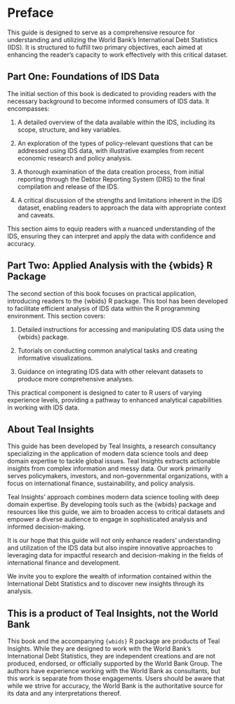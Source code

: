 # Preface {.unnumbered}

This guide is designed to serve as a comprehensive resource for understanding and utilizing the World Bank's International Debt Statistics (IDS). It is structured to fulfill two primary objectives, each aimed at enhancing the reader's capacity to work effectively with this critical dataset.

## Part One: Foundations of IDS Data

The initial section of this book is dedicated to providing readers with the necessary background to become informed consumers of IDS data. It encompasses:

1.  A detailed overview of the data available within the IDS, including its scope, structure, and key variables.

2.  An exploration of the types of policy-relevant questions that can be addressed using IDS data, with illustrative examples from recent economic research and policy analysis.

3.  A thorough examination of the data creation process, from initial reporting through the Debtor Reporting System (DRS) to the final compilation and release of the IDS.

4.  A critical discussion of the strengths and limitations inherent in the IDS dataset, enabling readers to approach the data with appropriate context and caveats.

This section aims to equip readers with a nuanced understanding of the IDS, ensuring they can interpret and apply the data with confidence and accuracy.

## Part Two: Applied Analysis with the {wbids} R Package

The second section of this book focuses on practical application, introducing readers to the {wbids} R package. This tool has been developed to facilitate efficient analysis of IDS data within the R programming environment. This section covers:

1.  Detailed instructions for accessing and manipulating IDS data using the {wbids} package.

2.  Tutorials on conducting common analytical tasks and creating informative visualizations.

3.  Guidance on integrating IDS data with other relevant datasets to produce more comprehensive analyses.

This practical component is designed to cater to R users of varying experience levels, providing a pathway to enhanced analytical capabilities in working with IDS data.

## About Teal Insights

This guide has been developed by Teal Insights, a research consultancy specializing in the application of modern data science tools and deep domain expertise to tackle global issues. Teal Insights extracts actionable insights from complex information and messy data. Our work primarily serves policymakers, investors, and non-governmental organizations, with a focus on international finance, sustainability, and policy analysis.

Teal Insights' approach combines modern data science tooling with deep domain expertise. By developing tools such as the {wbids} package and resources like this guide, we aim to broaden access to critical datasets and empower a diverse audience to engage in sophisticated analysis and informed decision-making.

It is our hope that this guide will not only enhance readers' understanding and utilization of the IDS data but also inspire innovative approaches to leveraging data for impactful research and decision-making in the fields of international finance and development.

We invite you to explore the wealth of information contained within the International Debt Statistics and to discover new insights through its analysis.

::: callout-note
## This is a product of Teal Insights, not the World Bank

This book and the accompanying `{wbids}` R package are products of Teal Insights. While they are designed to work with the World Bank's International Debt Statistics, they are independent creations and are not produced, endorsed, or officially supported by the World Bank Group. The authors have experience working with the World Bank as consultants, but this work is separate from those engagements. Users should be aware that while we strive for accuracy, the World Bank is the authoritative source for its data and any interpretations thereof.
:::
